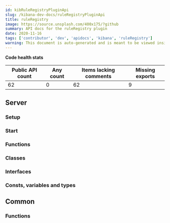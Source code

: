 ```yaml
---
id: kibRuleRegistryPluginApi
slug: /kibana-dev-docs/ruleRegistryPluginApi
title: ruleRegistry
image: https://source.unsplash.com/400x175/?github
summary: API docs for the ruleRegistry plugin
date: 2020-11-16
tags: ['contributor', 'dev', 'apidocs', 'kibana', 'ruleRegistry']
warning: This document is auto-generated and is meant to be viewed inside our experimental, new docs system. Reach out in #docs-engineering for more info.
---
```






**Code health stats**

| Public API count  | Any count | Items lacking comments | Missing exports | 
|-------------------|-----------|------------------------|-----------------|
| 62 | 0 | 62 | 9 |

## Server

### Setup
<DocDefinitionList data={[ruleRegistryObj.server.setup]}/>

### Start
<DocDefinitionList data={[ruleRegistryObj.server.start]}/>

### Functions
<DocDefinitionList data={ruleRegistryObj.server.functions}/>

### Classes
<DocDefinitionList data={ruleRegistryObj.server.classes}/>

### Interfaces
<DocDefinitionList data={ruleRegistryObj.server.interfaces}/>

### Consts, variables and types
<DocDefinitionList data={ruleRegistryObj.server.misc}/>

## Common

### Functions
<DocDefinitionList data={ruleRegistryObj.common.functions}/>

